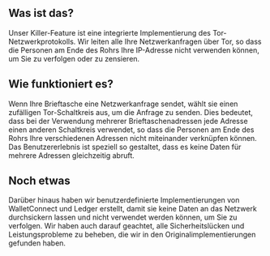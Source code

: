 ## Was ist das?

<div className="h-2"/>

Unser Killer-Feature ist eine integrierte Implementierung des Tor-Netzwerkprotokolls. Wir leiten alle Ihre Netzwerkanfragen über Tor, so dass die Personen am Ende des Rohrs Ihre IP-Adresse nicht verwenden können, um Sie zu verfolgen oder zu zensieren.

<div className="h-4"/>

## Wie funktioniert es?

<div className="h-2"/>

Wenn Ihre Brieftasche eine Netzwerkanfrage sendet, wählt sie einen zufälligen Tor-Schaltkreis aus, um die Anfrage zu senden. Dies bedeutet, dass bei der Verwendung mehrerer Brieftaschenadressen jede Adresse einen anderen Schaltkreis verwendet, so dass die Personen am Ende des Rohrs Ihre verschiedenen Adressen nicht miteinander verknüpfen können. Das Benutzererlebnis ist speziell so gestaltet, dass es keine Daten für mehrere Adressen gleichzeitig abruft.

<div className="h-4"/>

## Noch etwas

<div className="h-2"/>

Darüber hinaus haben wir benutzerdefinierte Implementierungen von WalletConnect und Ledger erstellt, damit sie keine Daten an das Netzwerk durchsickern lassen und nicht verwendet werden können, um Sie zu verfolgen. Wir haben auch darauf geachtet, alle Sicherheitslücken und Leistungsprobleme zu beheben, die wir in den Originalimplementierungen gefunden haben.

